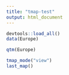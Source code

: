 ```yaml
---
title: "tmap-test"
output: html_document
---
```


```r
devtools::load_all()
data(Europe)

qtm(Europe)

tmap_mode("view")
last_map()
```

